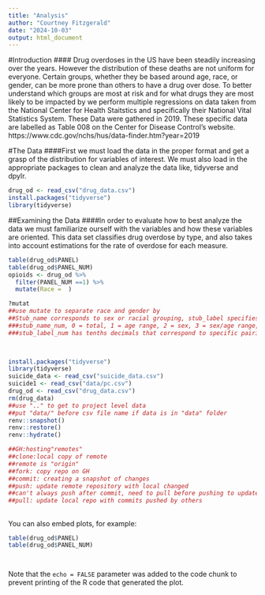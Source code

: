 ```yaml
---
title: "Analysis"
author: "Courtney Fitzgerald"
date: "2024-10-03"
output: html_document
---
```

#Introduction
#### Drug overdoses in the US have been steadily increasing over the years. However the distribution of these deaths are not uniform for everyone. Certain groups, whether they be based around age, race, or gender, can be more prone than others to have a drug over dose. To better understand which groups are most at risk and for what drugs they are most likely to be impacted by we perform multiple regressions on data taken from the National Center for Health Staitstics and specifically their National Vital Statistics System. These Data were gathered in 2019. These specific data are labelled as Table 008 on the Center for Disease Control's website. https://www.cdc.gov/nchs/hus/data-finder.htm?year=2019

#The Data
####First we must load the data in the proper format and get a grasp of the distribution for variables of interest. We must also load in the appropriate packages to clean and analyze the data like, tidyverse and dpylr. 
```r
drug_od <- read_csv("drug_data.csv")
install.packages("tidyverse")
library(tidyverse)
```


##Examining the Data
####In order to evaluate how to best analyze the data we must familiarize ourself with the variables and how these variables are oriented. This data set classifies drug overdose by type, and also takes into account estimations for the rate of overdose for each measure. 
```r

table(drug_od$PANEL)
table(drug_od$PANEL_NUM)
opioids <- drug_od %>% 
  filter(PANEL_NUM ==1) %>%
  mutate(Race =  )

?mutat
##use mutate to separate race and gender by 
##Stub_name corresponds to sex or racial grouping, stub_label specifies the group (i.e. female/male, white/black/etc)
###stub_name_num, 0 = total, 1 = age range, 2 = sex, 3 = sex/age range, 4 = sex+race, 5 = sex/ethnicity
###stub_label_num has tenths decimals that correspond to specific pairings (i.e. 4.5 = female and white)
  
```

```r
```

```r
install.packages("tidyverse")
library(tidyverse)
suicide_data <- read_csv("suicide_data.csv")
suicide1 <- read_csv("data/pc.csv")
drug_od <- read_csv("drug_data.csv")
rm(drug_data)
##use ".." to get to project level data 
##put "data/" before csv file name if data is in "data" folder 
renv::snapshot()
renv::restore()
renv::hydrate()

##GH:hosting"remotes"
##clone:local copy of remote
##remote is "origin"
##fork: copy repo on GH
##commit: creating a snapshot of changes
##push: update remote repository with local changed
##can't always push after commit, need to pull before pushing to update repo
##pull: update local repo with commits pushed by others 
```

##

You can also embed plots, for example:

```r
table(drug_od$PANEL)
table(drug_od$PANEL_NUM)
```

```r
```

```r
```

Note that the `echo = FALSE` parameter was added to the code chunk to prevent printing of the R code that generated the plot.
